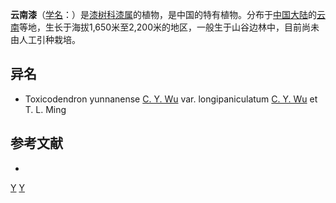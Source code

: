 {{Speciesbox
| genus = Toxicodendron
| species = yunnanense
| authority = [[吴征镒|C. Y. Wu]]
| subdivision_ranks =[[变种|变种]]
| subdivision =
* 云南漆 ''T. y.'' var. ''yunnanense''
* [[长序云南漆|长序云南漆]] ''T. y.'' var. ''longipaniculatum''
| synonyms = ''Rhus yunnanense''
}}

'''云南漆'''（[[学名|学名]]：{{lang|la|''Toxicodendron yunnanense''}}）是[[漆树科|漆树科]][[漆属|漆属]]的植物，是中国的特有植物。分布于[[中国大陆|中国大陆]]的[[云南|云南]]等地，生长于海拔1,650米至2,200米的地区，一般生于山谷边林中，目前尚未由人工引种栽培。

== 异名 ==
* Toxicodendron yunnanense [[吴征镒|C. Y. Wu]] var. longipaniculatum [[吴征镒|C. Y. Wu]] et T. L. Ming

== 参考文献 ==
<div class="references-small">
* {{cite web| url =http://www.bioinfo.cn/db05/KmzwSpecies.php?action=view&id=850| title =云南漆（原变种）| work =《中国高等植物数据库全库》| publisher =中国科学院微生物研究所| author =昆明植物研究所| accessdate =2009-02-21| deadurl =yes| archiveurl =https://web.archive.org/web/20160305094417/http://www.bioinfo.cn/db05/KmzwSpecies.php?action=view&id=850| archivedate =2016-03-05}}
</div>
{{Taxonbar|from=Q10880922}}

[[Category:漆属|Y]]
[[Category:云南植物|Y]]